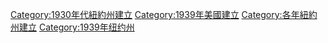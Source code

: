 [[Category:1930年代紐約州建立|Category:1930年代紐約州建立]]
[[Category:1939年美國建立|Category:1939年美國建立]]
[[Category:各年紐約州建立|Category:各年紐約州建立]]
[[Category:1939年纽约州|Category:1939年纽约州]]